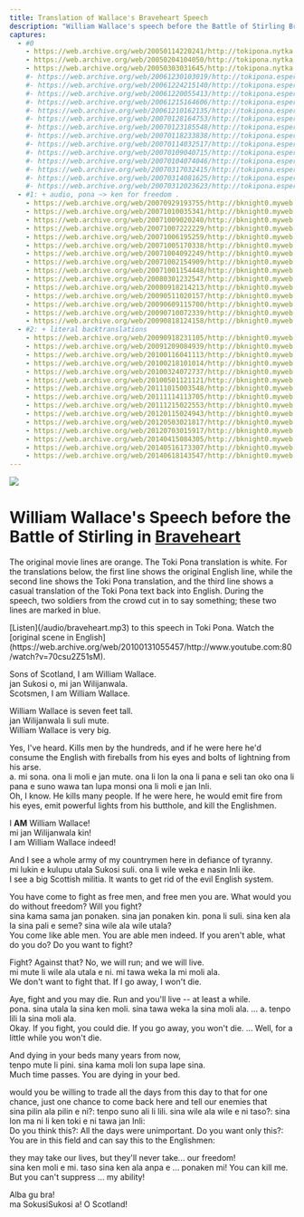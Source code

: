 ```yaml
---
title: Translation of Wallace's Braveheart Speech
description: "William Wallace's speech before the Battle of Stirling Bridge in Braveheart "
captures:
  - #0
    - https://web.archive.org/web/20050114220241/http://tokipona.nytka.org:80/text/braveheart.html
    - https://web.archive.org/web/20050204104050/http://tokipona.nytka.org:80/text/braveheart.html
    - https://web.archive.org/web/20050303031645/http://tokipona.nytka.org:80/text/braveheart.html
    #- https://web.archive.org/web/20061230103019/http://tokipona.esperanto-jeunes.org:80/text/braveheart.html
    #- https://web.archive.org/web/20061224215140/http://tokipona.esperanto-jeunes.org:80/text/braveheart.html
    #- https://web.archive.org/web/20061220055413/http://tokipona.esperanto-jeunes.org:80/text/braveheart.html
    #- https://web.archive.org/web/20061215164606/http://tokipona.esperanto-jeunes.org:80/text/braveheart.html
    #- https://web.archive.org/web/20061210162135/http://tokipona.esperanto-jeunes.org:80/text/braveheart.html
    #- https://web.archive.org/web/20070128164753/http://tokipona.esperanto-jeunes.org:80/text/braveheart.html
    #- https://web.archive.org/web/20070123185548/http://tokipona.esperanto-jeunes.org:80/text/braveheart.html
    #- https://web.archive.org/web/20070118233838/http://tokipona.esperanto-jeunes.org:80/text/braveheart.html
    #- https://web.archive.org/web/20070114032517/http://tokipona.esperanto-jeunes.org:80/text/braveheart.html
    #- https://web.archive.org/web/20070109040715/http://tokipona.esperanto-jeunes.org:80/text/braveheart.html
    #- https://web.archive.org/web/20070104074046/http://tokipona.esperanto-jeunes.org:80/text/braveheart.html
    #- https://web.archive.org/web/20070317032415/http://tokipona.esperanto-jeunes.org:80/text/braveheart.html
    #- https://web.archive.org/web/20070314081625/http://tokipona.esperanto-jeunes.org:80/text/braveheart.html
    #- https://web.archive.org/web/20070312023623/http://tokipona.esperanto-jeunes.org:80/text/braveheart.html
  - #1: + audio, pona ~> ken for freedom .  
    - https://web.archive.org/web/20070929193755/http://bknight0.myweb.uga.edu:80/toki/text/braveheart.html
    - https://web.archive.org/web/20071010035341/http://bknight0.myweb.uga.edu:80/toki/text/braveheart.html
    - https://web.archive.org/web/20071009020240/http://bknight0.myweb.uga.edu:80/toki/text/braveheart.html
    - https://web.archive.org/web/20071007222229/http://bknight0.myweb.uga.edu:80/toki/text/braveheart.html
    - https://web.archive.org/web/20071006195259/http://bknight0.myweb.uga.edu:80/toki/text/braveheart.html
    - https://web.archive.org/web/20071005170338/http://bknight0.myweb.uga.edu:80/toki/text/braveheart.html
    - https://web.archive.org/web/20071004092249/http://bknight0.myweb.uga.edu:80/toki/text/braveheart.html
    - https://web.archive.org/web/20071002154909/http://bknight0.myweb.uga.edu:80/toki/text/braveheart.html
    - https://web.archive.org/web/20071001154448/http://bknight0.myweb.uga.edu:80/toki/text/braveheart.html
    - https://web.archive.org/web/20080301232547/http://bknight0.myweb.uga.edu:80/toki/text/braveheart.html
    - https://web.archive.org/web/20080918214213/http://bknight0.myweb.uga.edu:80/toki/text/braveheart.html
    - https://web.archive.org/web/20090511020157/http://bknight0.myweb.uga.edu:80/toki/text/braveheart.html
    - https://web.archive.org/web/20090609115700/http://bknight0.myweb.uga.edu:80/toki/text/braveheart.html
    - https://web.archive.org/web/20090710072339/http://bknight0.myweb.uga.edu:80/toki/text/braveheart.html
    - https://web.archive.org/web/20090818124158/http://bknight0.myweb.uga.edu:80/toki/text/braveheart.html
  - #2: + literal backtranslations
    - https://web.archive.org/web/20090918231105/http://bknight0.myweb.uga.edu:80/toki/text/braveheart.html
    - https://web.archive.org/web/20091209084939/http://bknight0.myweb.uga.edu:80/toki/text/braveheart.html
    - https://web.archive.org/web/20100116041113/http://bknight0.myweb.uga.edu:80/toki/text/braveheart.html
    - https://web.archive.org/web/20100218101014/http://bknight0.myweb.uga.edu:80/toki/text/braveheart.html
    - https://web.archive.org/web/20100324072737/http://bknight0.myweb.uga.edu:80/toki/text/braveheart.html
    - https://web.archive.org/web/20100501121121/http://bknight0.myweb.uga.edu:80/toki/text/braveheart.html
    - https://web.archive.org/web/20111015003548/http://bknight0.myweb.uga.edu:80/toki/text/braveheart.html
    - https://web.archive.org/web/20111114113705/http://bknight0.myweb.uga.edu:80/toki/text/braveheart.html
    - https://web.archive.org/web/20111215022553/http://bknight0.myweb.uga.edu:80/toki/text/braveheart.html
    - https://web.archive.org/web/20120115024943/http://bknight0.myweb.uga.edu:80/toki/text/braveheart.html
    - https://web.archive.org/web/20120503021817/http://bknight0.myweb.uga.edu:80/toki/text/braveheart.html
    - https://web.archive.org/web/20120703015917/http://bknight0.myweb.uga.edu:80/toki/text/braveheart.html
    - https://web.archive.org/web/20140415084305/http://bknight0.myweb.uga.edu:80/toki/text/braveheart.html
    - https://web.archive.org/web/20140516173307/http://bknight0.myweb.uga.edu:80/toki/text/braveheart.html
    - https://web.archive.org/web/20140618143547/http://bknight0.myweb.uga.edu:80/toki/text/braveheart.html
---
```


![](/images/braveheart.jpg)

# William Wallace's Speech before the Battle of Stirling in <u>Braveheart</u>


<Change till={2}>The original movie lines are <span class="original">orange</span>.
The Toki Pona translation is <span class="translation">white</span>.</Change>
<Change from={2}>For the translations below, the first line shows the <span class="original">original English line</span>,
while the second line shows the <span class="translation">Toki Pona translation</span>, 
and the third line shows a casual translation of the Toki Pona text <span class="literal">back into English</span>.</Change>
During the speech, two soldiers from the crowd cut in to say something; these two lines are marked in <span class="original alt">blue</span>.

<Change from={1}>
[Listen](/audio/braveheart.mp3) to this speech in Toki Pona.
</Change>

<Change from={2}>
Watch the [original scene in English](https://web.archive.org/web/20100131055457/http://www.youtube.com:80/watch?v=70csu2Z51sM).
</Change>


<span class="original">Sons of Scotland, I am William Wallace.</span>  
<span class="translation">jan Sukosi o, mi jan Wilijanwala.</span>  
<Change from={2}><span class="literal">Scotsmen, I am William Wallace.</span></Change>

<span class="original alt">William Wallace is seven feet tall.</span>  
<span class="translation">jan Wilijanwala li suli mute.</span>  
<Change from={2}><span class="literal">William Wallace is very big. </span></Change>

<span class="original">Yes, I've heard. Kills men by the hundreds, and if he were here he'd consume the English with fireballs from his eyes and bolts of lightning from his arse.</span>  
<span class="translation">a. mi sona. ona li moli e jan mute. ona li lon la ona li pana e seli tan oko <Change from={1}>ona</Change> li pana e <Change from={2}>suno</Change> wawa tan <Change from={1}>lupa</Change> monsi <Change from={1}>ona</Change> li moli e jan Inli.</span>  
<Change from={2}><span class="literal">Oh, I know. He kills many people. If he were here, he would emit fire from his eyes, emit powerful lights from his butthole, and kill the Englishmen. </span></Change>

<span class="original">I **AM** William Wallace!</span>  
<span class="translation">mi jan Wilijanwala kin!</span>  
<Change from={2}><span class="literal">I am William Wallace indeed!</span></Change>

<span class="original">And I see a whole army of my countrymen here in defiance of tyranny.</span>  
<span class="translation">mi lukin e kulupu utala Sukosi suli. ona li wile weka e nasin Inli ike.</span>  
<Change from={2}><span class="literal">I see a big Scottish militia. It wants to get rid of the evil English system. </span></Change>

<span class="original">You have come to fight as free men, and free men you are. What would you do without freedom? Will you fight?</span>  
<span class="translation">sina kama sama jan <Change till={1}>pona</Change><Change from={1}>ken</Change>. sina jan <Change till={1}>pona</Change><Change from={1}>ken</Change> kin. <Change till={1}>pona li suli.</Change> <Change from={1}>sina ken ala la sina pali e seme?</Change> sina wile ala wile utala?</span>  
<Change from={2}><span class="literal">You come like able men. You are able men indeed. If you aren't able, what do you do? Do you want to fight? </span></Change>

<span class="original alt">Fight? Against that? No, we will run; and we will live.</span>  
<span class="translation">mi mute li wile ala utala e ni. mi tawa <Change from={2}>weka</Change> la mi moli ala.</span>  
<Change from={2}><span class="literal">We don't want to fight that. If I go away, I won't die. </span></Change>

<span class="original">Aye, fight and you may die. Run and you'll live -- at least a while.</span>  
<span class="translation">pona. sina utala la sina ken moli. sina tawa <Change from={2}>weka</Change> la sina moli ala. ... <Change from={2}>a.</Change> tenpo lili la sina moli ala.</span>  
<Change from={2}><span class="literal">Okay. If you fight, you could die. If you go away, you won't die. ... Well, for a little while you won't die. </span></Change>

<span class="original">And dying in your beds many years from now,</span>  
<span class="translation">tenpo mute li pini. sina kama moli lon supa lape<Change from={1}> sina</Change>.</span>  
<Change from={2}><span class="literal"></span>Much time passes. You are dying in your bed. </Change>

<span class="original">would you be willing to trade all the days from this day to that for one chance, just one chance to come back here and tell our enemies that</span>   
<span class="translation">sina pilin ala pilin e ni?: tenpo suno ali li lili. sina wile ala wile e ni taso?: sina lon ma ni li ken toki e ni tawa jan Inli:</span>  
<Change from={2}><span class="literal">Do you think this?: All the days were unimportant. Do you want only this?: You are in this field and can say this to the Englishmen: </span></Change>

<span class="original">they may take our lives, but they'll never take... our freedom!</span>  
<span class="translation">sina ken moli e mi. taso sina ken ala anpa e <Change from={1}>...</Change> <Change till={1}>pona</Change><Change from={1}>ken</Change> mi!</span>
<Change from={2}><span class="literal">You can kill me. But you can't suppress ... my ability! </span></Change>

<span class="original">Alba gu bra!</span>  
<span class="translation">ma <Change till={1}>Sokusi</Change><Change from={1}>Sukosi</Change> a!</span>
<Change from={2}><span class="literal">O Scotland!</span></Change>